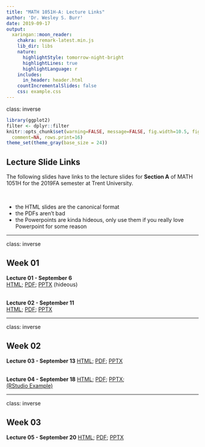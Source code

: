 ```yaml
---
title: "MATH 1051H-A: Lecture Links"
author: 'Dr. Wesley S. Burr'
date: 2019-09-17
output:
  xaringan::moon_reader:
    chakra: remark-latest.min.js
    lib_dir: libs
    nature:
      highlightStyle: tomorrow-night-bright
      highlightLines: true
      highlightLanguage: r
    includes:
      in_header: header.html
    countIncrementalSlides: false
    css: example.css
---
```


class: inverse

```r
library(ggplot2)
filter <- dplyr::filter
knitr::opts_chunk$set(warning=FALSE, message=FALSE, fig.width=10.5, fig.height=4, 
  comment=NA, rows.print=16)
theme_set(theme_gray(base_size = 24))
```

## Lecture Slide Links

The following slides have links to the lecture slides for **Section A** of MATH 1051H for
the 2019FA semester at Trent University. 

<br />

* the HTML slides are the canonical format
* the PDFs aren't bad
* the Powerpoints are kinda hideous, only use them if you really love Powerpoint
for some reason

---

class: inverse


## Week 01

**Lecture 01 - September 6**   
<a href="./Lecture01/Lecture01.html">HTML</a>; 
<a href="./Lecture01/Lecture01.pdf">PDF</a>;
<a href="./Lecture01/Lecture01.pptx">PPTX</a> (hideous)

<br />
**Lecture 02 - September 11**   
<a href="./Lecture02/Lecture02.html">HTML</a>; 
<a href="./Lecture02/Lecture02.pdf">PDF</a>;
<a href="./Lecture02/Lecture02.pptx">PPTX</a>


---

class: inverse

## Week 02

**Lecture 03 - September 13**
<a href="./Lecture03/Lecture03.html">HTML</a>; 
<a href="./Lecture03/Lecture03.pdf">PDF</a>;
<a href="./Lecture03/Lecture03.pptx">PPTX</a>

<br />
**Lecture 04 - September 18**
<a href="./Lecture04/Lecture04.html">HTML</a>; 
<a href="./Lecture04/Lecture04.pdf">PDF</a>;
<a href="./Lecture04/Lecture04.pptx">PPTX</a>; <br/>
<a href="https://rstudio.cloud/spaces/26689/project/532300">(RStudio Example)</a>

---

class: inverse

## Week 03

**Lecture 05 - September 20**
<a href="./Lecture05/Lecture05.html">HTML</a>; 
<a href="./Lecture05/Lecture05.pdf">PDF</a>;
<a href="./Lecture05/Lecture05.pptx">PPTX</a>

<br />
